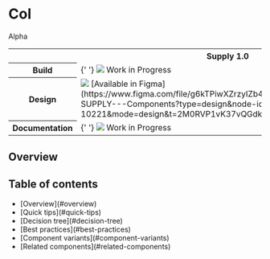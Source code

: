 

<Meta of={WtgCol} />

<div className="component-header">
    <h1>Col</h1>
    <span className="component-status-badge">Alpha</span>
</div>

<table style={{ width: '100%' }} className="component-status">
    <tr>
        <th></th>
        <th scope="col" className="th-center">
            Supply 1.0
        </th>
        <th scope="col">Supply 0.5</th>
    </tr>
    <tr>
        <th scope="row">Build</th>
        <td>
            {' '}
            <img className="status-chip" src={statusPlanned}></img> Work in Progress
        </td>
        <td>
            <img className="status-chip" src={statusAvailable}></img> Available
        </td>
    </tr>
    <tr>
        <th scope="row">Design</th>
        <td>
            <img className="status-chip" src={statusAvailable}></img> [Available in Figma](https://www.figma.com/file/g6kTPiwXZrzyIZb4i41RYl/%5BCargoWise%5D-SUPPLY---Components?type=design&node-id=171-10221&mode=design&t=2M0RVP1vK37vQGdk-4)
        </td>
        <td>
            <img className="status-chip" src={statusAvailable}></img> [Available in Figma](https://www.figma.com/file/g6kTPiwXZrzyIZb4i41RYl/%5BCargoWise%5D-SUPPLY---Components?type=design&node-id=171-10221&mode=design&t=2M0RVP1vK37vQGdk-4)
        </td>
    </tr>
    <tr>
        <th scope="row">Documentation</th>
        <td>
            {' '}
            <img className="status-chip" src={statusPlanned}></img> Work in Progress
        </td>
        <td>
            {' '}
            <img className="status-chip" src={statusDeprecated}></img> Deprecated
        </td>
    </tr>
</table>

## Overview

<p className="component-description">
    <Description />
</p>

## Table of contents

<ul>
    <li>[Overview](#overview)</li>
    <li>[Quick tips](#quick-tips)</li>
    <li>[Decision tree](#decision-tree)</li>
    <li>[Best practices](#best-practices)</li>
    <li>[Component variants](#component-variants)</li>
    <li>[Related components](#related-components)</li>
</ul>
